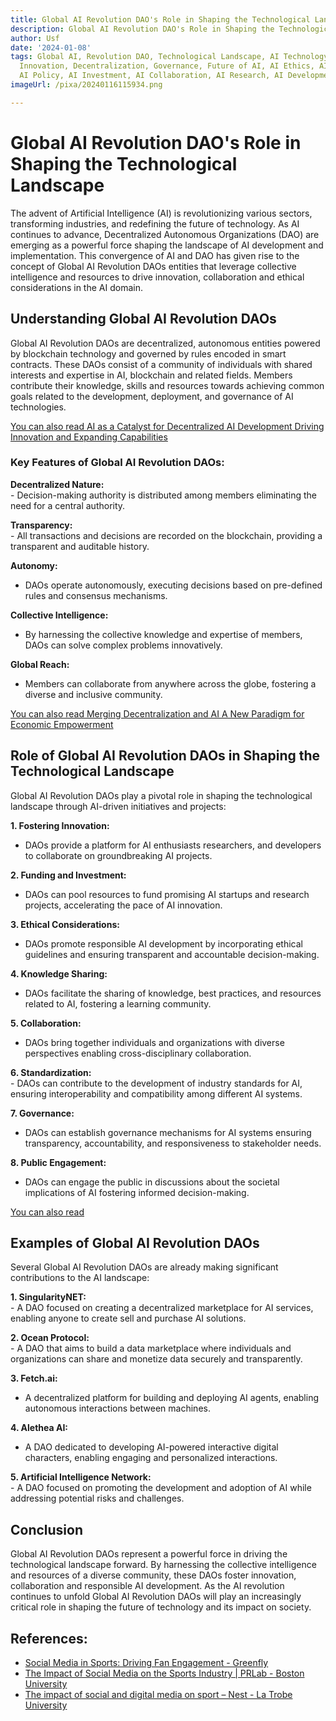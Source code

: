 ```yaml
---
title: Global AI Revolution DAO's Role in Shaping the Technological Landscape
description: Global AI Revolution DAO's Role in Shaping the Technological Landscape
author: Usf
date: '2024-01-08'
tags: Global AI, Revolution DAO, Technological Landscape, AI Technology, Digital Transformation,
  Innovation, Decentralization, Governance, Future of AI, AI Ethics, AI Regulation,
  AI Policy, AI Investment, AI Collaboration, AI Research, AI Development
imageUrl: /pixa/20240116115934.png

---
```

# Global AI Revolution  DAO's Role in Shaping the Technological Landscape

The advent of Artificial Intelligence  (AI) is revolutionizing various sectors, transforming industries, and redefining the future of technology. As AI continues to advance, Decentralized Autonomous Organizations (DAO) are emerging as a  powerful force shaping  the landscape  of AI development and implementation. This convergence of AI and DAO has given rise to the concept of Global  AI Revolution DAOs entities that leverage collective intelligence and  resources to drive  innovation, collaboration and ethical considerations  in the AI domain.

## Understanding Global AI Revolution DAOs

Global AI Revolution DAOs are decentralized,  autonomous entities powered by blockchain technology and  governed by rules encoded in smart contracts.  These DAOs consist of a community of individuals with  shared interests and expertise  in  AI, blockchain and related fields. Members contribute their knowledge, skills and resources towards achieving common goals related to the development, deployment, and governance  of AI technologies.

[You can also  read AI as a Catalyst for Decentralized AI Development Driving Innovation and Expanding Capabilities](AI%20as%20a%20Catalyst%20for%20Decentralized%20AI%20Development%20Driving%20Innovation%20and%20Expanding%20Capabilities)


### Key Features of Global AI Revolution DAOs:

**Decentralized Nature:**  
    - Decision-making authority is distributed among members eliminating the need for a central authority.

**Transparency:**  
    - All transactions and decisions are recorded on the blockchain, providing a transparent and  auditable  history.

**Autonomy:**  
   - DAOs operate autonomously, executing decisions based on pre-defined rules  and consensus mechanisms.

**Collective Intelligence:**  
   - By harnessing the collective knowledge and expertise of members, DAOs can solve complex problems innovatively.

**Global Reach:**  
   - Members can collaborate from anywhere across the globe, fostering a  diverse  and inclusive community.

[You can also read Merging Decentralization and AI A New  Paradigm  for Economic Empowerment](Merging%20Decentralization%20and%20AI%20A%20New%20Paradigm%20for%20Economic%20Empowerment)


## Role of Global AI Revolution DAOs in  Shaping the Technological Landscape

Global AI Revolution DAOs play a pivotal role in shaping the technological landscape through AI-driven initiatives and projects:

**1. Fostering Innovation:**  
   - DAOs provide a platform for AI enthusiasts researchers, and developers to collaborate on groundbreaking AI  projects.

**2.  Funding and Investment:**   
   -  DAOs can pool resources  to  fund promising AI startups  and research projects, accelerating  the pace  of AI innovation.

**3. Ethical Considerations:**  
   - DAOs promote responsible AI development by incorporating ethical guidelines and ensuring transparent and  accountable decision-making.

**4.  Knowledge  Sharing:**  
   - DAOs facilitate the sharing of knowledge, best practices, and resources related to AI, fostering a learning community.

**5. Collaboration:**   
   - DAOs bring together individuals and organizations with diverse perspectives enabling cross-disciplinary collaboration.

**6. Standardization:**  
    - DAOs can contribute to the development of industry  standards for AI, ensuring interoperability and compatibility among different AI  systems.

**7. Governance:**  
   - DAOs can establish governance mechanisms for AI systems ensuring transparency, accountability, and responsiveness to  stakeholder needs.

**8. Public Engagement:**   
   - DAOs can  engage the  public in discussions about the societal implications  of AI fostering informed  decision-making.

[You can also read ]()


## Examples  of Global AI Revolution DAOs

Several Global AI Revolution DAOs are already making significant contributions to  the AI landscape:

**1. SingularityNET:**  
    - A DAO focused on creating a decentralized marketplace for AI services, enabling anyone to  create sell and purchase AI solutions.

**2.  Ocean Protocol:**  
    - A DAO that aims to build  a data  marketplace where individuals  and organizations can share and monetize data securely and transparently.

**3. Fetch.ai:**  
   - A decentralized platform for building  and deploying AI agents, enabling autonomous interactions between machines.

**4. Alethea AI:**  
   - A DAO dedicated to developing AI-powered interactive digital characters, enabling engaging and personalized  interactions.

**5. Artificial Intelligence Network:**  
    - A DAO focused on  promoting the development and adoption of AI while addressing potential risks and challenges.

## Conclusion

Global AI Revolution DAOs  represent a  powerful force  in driving the technological  landscape forward. By harnessing the collective  intelligence and resources of a diverse community, these DAOs foster innovation, collaboration and responsible AI development. As the AI revolution continues to unfold Global AI Revolution  DAOs will play an increasingly critical role in shaping the future of technology and its impact on  society.

## References:
- [Social Media in Sports: Driving Fan Engagement - Greenfly](https://www.greenfly.com/blog/social-media-in-sports/)
- [The Impact of Social Media on the Sports Industry | PRLab - Boston University](https://www.bu.edu/prlab/2018/10/29/the-impact-of-social-media-on-the-sports-industry/)
- [The impact of social and digital media on sport – Nest - La Trobe University](https://www.latrobe.edu.au/nest/the-impact-of-social-and-digital-media-on-sport/)
